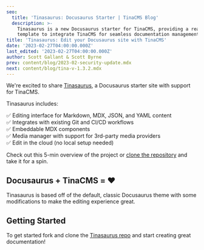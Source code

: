 ```yaml
---
seo:
  title: 'Tinasaurus: Docusaurus Starter | TinaCMS Blog'
  description: >-
    Tinasaurus is a new Docusaurus starter for TinaCMS, providing a ready-to-use
    template to integrate TinaCMS for seamless documentation management.
title: 'Tinasaurus: Edit your Docusaurus site with TinaCMS'
date: '2023-02-27T04:00:00.000Z'
last_edited: '2023-02-27T04:00:00.000Z'
author: Scott Gallant & Scott Byrne
prev: content/blog/2023-02-security-update.mdx
next: content/blog/tina-v-1.3.2.mdx
---
```


We're excited to share [Tinasaurus](https://github.com/tinacms/tinasaurus), a Docusaurus starter site with support for TinaCMS.

<WebmEmbed embedSrc="/img/blog/tinasaurus-docusaurus-starter/tinacms-docusaurus-markdown-editing.webm" />

Tinasaurus includes:

✅ Editing interface for Markdown, MDX, JSON, and YAML content\
✅ Integrates with existing Git and CI/CD workflows\
✅ Embeddable MDX components \
✅ Media manager with support for 3rd-party media providers\
✅ Edit in the cloud (no local setup needed)

Check out this 5-min overview of the project or [clone the repository](https://github.com/tinacms/tinasaurus) and take it for a spin.

<Youtube embedSrc="https://www.youtube.com/embed/2bHBwM54UB8" />

## Docusaurus + TinaCMS = ❤️

Tinasaurus is based off of the default, classic Docusaurus theme with some modifications to make the editing experience great.

## Getting Started

To get started fork and clone the [Tinasaurus repo](https://github.com/tinacms/tinasaurus) and start creating great documentation!
